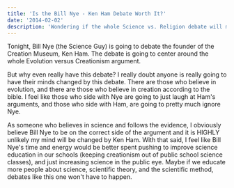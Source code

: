 ```yaml
---
title: 'Is the Bill Nye - Ken Ham Debate Worth It?'
date: '2014-02-02'
description: 'Wondering if the whole Science vs. Religion debate will mean anything'
---
```


Tonight, Bill Nye (the Science Guy) is going to debate the founder of the Creation Museum, Ken Ham. The debate is going to center around the whole Evolution versus Creationism argument.

But why even really have this debate? I really doubt anyone is really going to have their minds changed by this debate. There are those who believe in evolution, and there are those who believe in creation according to the bible. I feel like those who side with Nye are going to just laugh at Ham's arguments, and those who side with Ham, are going to pretty much ignore Nye.

As someone who believes in science and follows the evidence, I obviously believe Bill Nye to be on the correct side of the argument and it is HIGHLY unlikely my mind will be changed by Ken Ham. With that said, I feel like Bill Nye's time and energy would be better spent pushing to improve science education in our schools (keeping creationism out of public school science classes), and just increasing science in the public eye. Maybe if we educate more people about science, scientific theory, and the scientific method, debates like this one won't have to happen.
